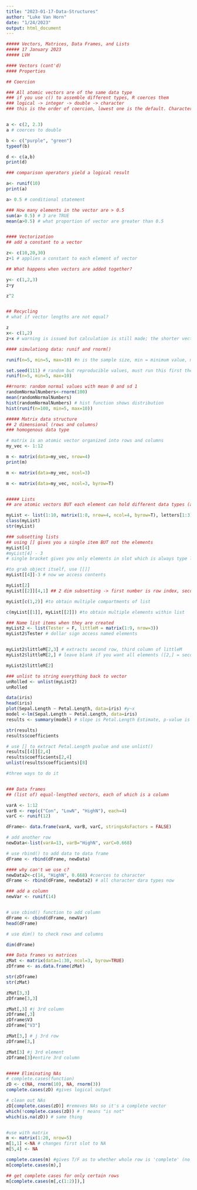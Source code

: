 ```yaml
---
title: "2023-01-17-Data-Structures"
author: "Luke Van Horn"
date: "1/24/2023"
output: html_document
---
```

```r
##### Vectors, Matrices, Data Frames, and Lists  
##### 17 January 2023  
##### LVH  

#### Vectors (cont'd)  
#### Properties  

## Coercion

### All atomic vectors are of the same data type  
### if you use c() to assemble different types, R coerces them
### logical -> integer -> double -> character
### this is the order of coercion, lowest one is the default. Character rules


a <- c(2, 2.3)
a # coerces to double

b <- c("purple", "green")
typeof(b)

d <- c(a,b)
print(d)

### comparison operators yield a logical result

a<- runif(10)
print(a)

a> 0.5 # conditional statement

### How many elements in the vector are > 0.5
sum(a> 0.5) # 3 are TRUE
mean(a>0.5) # what proportion of vector are greater than 0.5


#### Vectorization
## add a constant to a vector

z<- c(10,20,30)
z+1 # applies a constant to each element of vector

## What happens when vectors are added together?

y<- c(1,2,3)
z+y

z^2


## Recycling
# what if vector lengths are not equal?

z
x<- c(1,2)
z+x # warning is issued but calculation is still made; the shorter vector is ALWAYS recycled

#### simulationg data: runif and rnorm()

runif(n=5, min=5, max=10) #n is the sample size, min = minimum value, max=maximum value

set.seed(111) # random but reproducible values, must run this first then the runif. set.seed can be any number, sets random number generator (is reproducible)
runif(n=5, min=5, max=10)

##rnorm: random normal values with mean 0 and sd 1
randomNormalNumbers<-rnorm(100)
mean(randomNormalNumbers)
hist(randomNormalNumbers) # hist function shows distribution
hist(runif(n=100, min=5, max=10))

##### Matrix data structure
## 2 dimensional (rows and columns)
### homogenous data type

# matrix is an atomic vector organized into rows and columns
my_vec <- 1:12

m <- matrix(data=my_vec, nrow=4)
print(m)

m <- matrix(data=my_vec, ncol=3)

m <- matrix(data=my_vec, ncol=3, byrow=T)


##### Lists
## are atomic vectors BUT each element can hold different data types (and different sizes)

myList <- list(1:10, matrix(1:8, nrow=4, ncol=4, byrow=T), letters[1:3], pi)
class(myList)
str(myList)

### subsetting lists
## using [] gives you a single item BUT not the elements
myList[4]
#myList[4] - 3 
# single bracket gives you only elements in slot which is always type list

#to grab object itself, use [[]]
myList[[4]]-3 # now we access contents

myList[2]
myList[[2]][4,1] ## 2 dim subsetting -> first number is row index, second is column [4,1] gives 4th row, first column

myList[c(1,2)] #to obtain multiple compartments of list

c(myList[[1]], myList[[2]]) #to obtain multiple elements within list

### Name list items when they are created
myList2 <- list(Tester = F, littleM = matrix(1:9, nrow=3))
myList2$Tester # dollar sign access named elements


myList2$littleM[2,3] # extracts second row, third column of littleM
myList2$littleM[2,] # leave blank if you want all elements ([2,] = second row, all columns)

myList2$littleM[2]

### unlist to string everything back to vector
unRolled <- unlist(myList2)
unRolled

data(iris)
head(iris)
plot(Sepal.Length ~ Petal.Length, data=iris) #y~x
model <-lm(Sepal.Length ~ Petal.Length, data=iris)
results <- summary(model) # slope is Petal.Length Estimate, p-value is Petal.Length Pr(>Itl)

str(results)
results$coefficients

# use [] to extract Petal.Length pvalue and use unlist()
results[[4]][2,4]
results$coefficients[2,4]
unlist(results$coefficients)[8]

#three ways to do it


### Data frames
## (list of) equal-lengthed vectors, each of which is a column

varA <- 1:12
varB <- rep(c("Con", "LowN", "HighN"), each=4)
varC <- runif(12)

dFrame<- data.frame(varA, varB, varC, stringsAsFactors = FALSE)

# add another row
newData<-list(varA=13, varB="HighN", varC=0.668)

# use rbind() to add data to data frame
dFrame <- rbind(dFrame, newData)

#### why can't we use c?
newData2<-c(14, "HighN", 0.668) #coerces to character
dFrame <- rbind(dFrame, newData2) # all character dara types now

### add a column
newVar <- runif(14)


# use cbind() function to add column
dFrame <- cbind(dFrame, newVar)
head(dFrame)

# use dim() to check rows and columns

dim(dFrame)

### Data frames vs matrices
zMat <- matrix(data=1:30, ncol=3, byrow=TRUE)
zDframe <- as.data.frame(zMat)

str(zDframe)
str(zMat)

zMat[3,3]
zDframe[3,3]

zMat[,3] #j 3rd column
zDframe[,3]
zDframe$V3
zDframe["V3"]

zMat[3,] # j 3rd row
zDframe[3,]

zMat[3] #j 3rd element
zDframe[3]#entire 3rd column


##### Eliminating NAs
# complete.cases(function)
zD <- c(NA, rnorm(10), NA, rnorm(3))
complete.cases(zD) #gives logical output

# clean out NAs
zD[complete.cases(zD)] #removes NAs so it's a complete vector
which(!complete.cases(zD)) # ! means "is not"
which(is.na(zD)) # same thing


#use with matrix
m <- matrix(1:20, nrow=5)
m[1,1] <-NA # changes first slot to NA
m[5,4] <- NA

complete.cases(m) #gives T/F as to whether whole row is 'complete' (no NAs)
m[complete.cases(m),]

## get complete cases for only certain rows
m[complete.cases(m[,c(1:2)]),]
```

